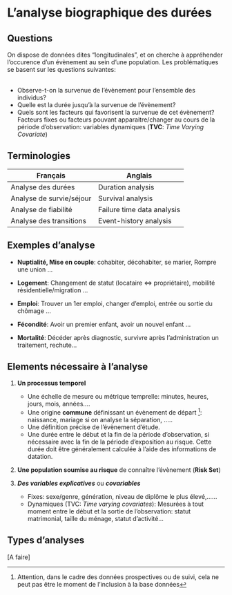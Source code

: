 
# **L'analyse biographique des durées** 

## Questions 

On dispose de données dites "longitudinales", et on cherche à appréhender l'occurence d'un évènement au sein d'une population.
Les problématiques se basent sur les questions suivantes:  
<br>

* Observe-t-on la survenue de l'évènement pour l'ensemble des individus?
* Quelle est la durée jusqu'à la survenue de l'évènement?
* Quels sont les facteurs qui favorisent la survenue de cet évènement? Facteurs fixes ou  facteurs pouvant apparaitre/changer au cours de la période d'observation: variables dynamiques (**TVC**: *Time Varying Covariate*)

## Terminologies 

| Français                     | Anglais                        | 
| ---------------------------- | ------------------------------ | 
| Analyse des durées           | Duration analysis              |
| Analyse de survie/séjour     | Survival analysis              |
| Analyse de fiabilité         | Failure time data analysis     |
| Analyse des transitions      | Event-history analysis         |



## Exemples d'analyse 

* **Nuptialité, Mise en couple**: cohabiter, décohabiter, se marier, Rompre une union ...  

* **Logement**: Changement de statut (locataire <=> propriétaire), mobilité résidentielle/migration ...  

* **Emploi**: Trouver un 1er emploi,  changer d'emploi, entrée ou sortie du chômage ...  

* **Fécondité**: Avoir un premier enfant, avoir un nouvel enfant ...  

* **Mortalité**: Décéder après diagnostic, survivre après l'administration un traitement, rechute...  


## Elements nécessaire à l'analyse 

1. **Un processus temporel**
   - Une échelle de mesure ou métrique temprelle: minutes, heures, jours, mois, années....
   - Une origine **commune** définissant un évènement de départ ^[Attention, dans le cadre des données prospectives ou de suivi, cela ne peut pas être le moment de l'inclusion à la base données]: naissance, mariage si on analyse la séparation, ..... 
   - Une définition précise de l'évènement d'étude.  
   - Une durée entre le début et la fin de la période d'observation, si nécessaire avec la fin de la période d'exposition au risque. Cette durée doit être généralement calculée à l'aide des informations de datation. 

2. **Une population soumise au risque** de connaître l'évènement (**Risk Set**)

3. ***Des variables explicatives*** ou ***covariables***
   - Fixes: sexe/genre, génération, niveau de diplôme le plus élevé,......
   - Dynamiques (TVC: *Time varying covariates*): Mesurées à tout moment entre le début et la sortie de l'observation: statut matrimonial, taille du ménage, statut d'activité...

## Types d'analyses

[A faire]



